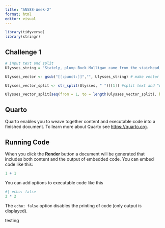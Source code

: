 ```yaml
---
title: "AN588-Week-2"
format: html
editor: visual
---
```


```r
library(tidyverse)
library(stringr)
```

## Challenge 1

```r
# input text and split
Ulysses_string = "Stately, plump Buck Mulligan came from the stairhead, bearing a bowl of lather on which a mirror and a razor lay crossed."

Ulysses_vector <- gsub("[[:punct:]]","", Ulysses_string) # make vector of string w/o punctuation

Ulysses_vector_split <- str_split(Ulysses, " ")[[1]] #split text and "unlist" Ulysses_vector_split

Ulysses_vector_split[seq(from = 1, to = length(Ulysses_vector_split), by = 3)] # take every third element
```

## Quarto

Quarto enables you to weave together content and executable code into a finished document. To learn more about Quarto see <https://quarto.org>.

## Running Code

When you click the **Render** button a document will be generated that includes both content and the output of embedded code. You can embed code like this:

```r
1 + 1
```

You can add options to executable code like this

```r
#| echo: false
2 * 2
```

The `echo: false` option disables the printing of code (only output is displayed).

testing

